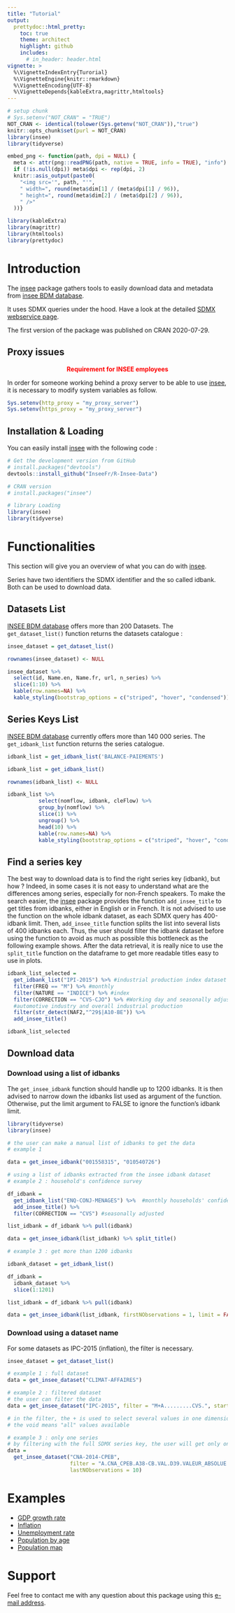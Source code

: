 ---
title: "Tutorial"
output:
  prettydoc::html_pretty:
    toc: true
    theme: architect
    highlight: github
    includes:
      # in_header: header.html
vignette: >
  %\VignetteIndexEntry{Turorial} 
  %\VignetteEngine{knitr::rmarkdown} 
  %\VignetteEncoding{UTF-8}
  %\VignetteDepends{kableExtra,magrittr,htmltools}
---

```{r setup,echo=FALSE, include=FALSE}
# setup chunk
# Sys.setenv("NOT_CRAN" = "TRUE")
NOT_CRAN <- identical(tolower(Sys.getenv("NOT_CRAN")),"true")
knitr::opts_chunk$set(purl = NOT_CRAN)
library(insee)
library(tidyverse)

embed_png <- function(path, dpi = NULL) {
  meta <- attr(png::readPNG(path, native = TRUE, info = TRUE), "info")
  if (!is.null(dpi)) meta$dpi <- rep(dpi, 2)
  knitr::asis_output(paste0(
    "<img src='", path, "'",
    " width=", round(meta$dim[1] / (meta$dpi[1] / 96)),
    " height=", round(meta$dim[2] / (meta$dpi[2] / 96)),
    " />"
  ))}
```

```{r message=FALSE, warning=FALSE, include=FALSE}
library(kableExtra)
library(magrittr)
library(htmltools)
library(prettydoc)
```

# Introduction

The [insee](https://CRAN.R-project.org/package=insee) package gathers tools to easily download data and metadata from [insee BDM database](https://www.insee.fr/en/information/2512785). 

It uses SDMX queries under the hood. Have a look at the detailed [SDMX webservice page](https://www.insee.fr/en/information/2868055).

The first version of the package was published on CRAN 2020-07-29.

## Proxy issues

<center><font color="red"> **Requirement for INSEE employees**</font></center>

In order for someone working behind a proxy server to be able to use [insee](https://CRAN.R-project.org/package=insee), it is necessary to modify system variables as follow.

```{r, message = FALSE, warning = FALSE, eval = FALSE}
Sys.setenv(http_proxy = "my_proxy_server")
Sys.setenv(https_proxy = "my_proxy_server")
```

## Installation & Loading

You can easily install [insee](https://CRAN.R-project.org/package=insee) with the following code :

```{r, message = FALSE, warning = FALSE, eval = FALSE}
# Get the development version from GitHub 
# install.packages("devtools")
devtools::install_github("InseeFr/R-Insee-Data")

# CRAN version
# install.packages("insee")

# library Loading
library(insee)
library(tidyverse)
```

# Functionalities

This section will give you an overview of what you can do with [insee](https://CRAN.R-project.org/package=insee).

Series have two identifiers the SDMX identifier and the so called idbank. Both can be used to download data.

## Datasets List

[INSEE BDM database](https://www.insee.fr/en/information/2512785) offers more than 200 Datasets. The <code>get_dataset_list()</code> function returns the datasets catalogue :

```{r, message = FALSE, warning = FALSE, eval = NOT_CRAN}
insee_dataset = get_dataset_list() 
```

```{r echo = FALSE, message = FALSE, warning = FALSE, eval = NOT_CRAN}
rownames(insee_dataset) <- NULL

insee_dataset %>% 
  select(id, Name.en, Name.fr, url, n_series) %>% 
  slice(1:10) %>% 
  kable(row.names=NA) %>% 
  kable_styling(bootstrap_options = c("striped", "hover", "condensed"))
```

## Series Keys List

[INSEE BDM database](https://www.insee.fr/en/information/2512785) currently offers more than 140 000 series. The <code>get_idbank_list</code> function returns the series catalogue.

```{r, message=FALSE,warning=FALSE,eval=NOT_CRAN}
idbank_list = get_idbank_list('BALANCE-PAIEMENTS')
```

```{r echo=FALSE, message=FALSE, warning=FALSE,eval=NOT_CRAN}
idbank_list = get_idbank_list()

rownames(idbank_list) <- NULL

idbank_list %>% 
          select(nomflow, idbank, cleFlow) %>%   
          group_by(nomflow) %>% 
          slice(1) %>% 
          ungroup() %>% 
          head(10) %>%
          kable(row.names=NA) %>% 
          kable_styling(bootstrap_options = c("striped", "hover", "condensed"))


```

## Find a series key

The best way to download data is to find the right series key (idbank), but how ? Indeed, in some cases it is not easy to understand what are the differences among series, especially for non-French speakers.
To make the search easier, the [insee](https://CRAN.R-project.org/package=insee) package provides the function <code>add_insee_title</code> to get titles from idbanks, either in English or in French. It is not advised to use the function on the whole idbank dataset, as each SDMX query has 400-idbank limit. Then, <code>add_insee_title</code> function splits the list into several lists of 400 idbanks each. Thus, the user should filter the idbank dataset before using the function to avoid as much as possible this bottleneck as the following example shows. After the data retrieval, it is really nice to use the <code>split_title</code> function on the dataframe to get more readable titles easy to use in plots.

```{r message=FALSE, warning=FALSE,eval=FALSE}

idbank_list_selected =
  get_idbank_list("IPI-2015") %>% #industrial production index dataset
  filter(FREQ == "M") %>% #monthly
  filter(NATURE == "INDICE") %>% #index
  filter(CORRECTION == "CVS-CJO") %>% #Working day and seasonally adjusted SA-WDA
  #automotive industry and overall industrial production
  filter(str_detect(NAF2,"^29$|A10-BE")) %>% 
  add_insee_title()

idbank_list_selected

```

## Download data

### Download using a list of idbanks

The <code>get_insee_idbank</code> function should handle up to 1200 idbanks.
It is then advised to narrow down the idbanks list used as argument of the function.
Otherwise, put the limit argument to FALSE to ignore the function's idbank limit.

```{r message=FALSE, warning=FALSE,eval=FALSE}
library(tidyverse)
library(insee)

# the user can make a manual list of idbanks to get the data 
# example 1

data = get_insee_idbank("001558315", "010540726")

# using a list of idbanks extracted from the insee idbank dataset
# example 2 : household's confidence survey

df_idbank = 
  get_idbank_list("ENQ-CONJ-MENAGES") %>%  #monthly households' confidence survey
  add_insee_title() %>% 
  filter(CORRECTION == "CVS") #seasonally adjusted

list_idbank = df_idbank %>% pull(idbank)

data = get_insee_idbank(list_idbank) %>% split_title()

# example 3 : get more than 1200 idbanks

idbank_dataset = get_idbank_list()

df_idbank = 
  idbank_dataset %>%
  slice(1:1201)

list_idbank = df_idbank %>% pull(idbank)

data = get_insee_idbank(list_idbank, firstNObservations = 1, limit = FALSE)

```

### Download using a dataset name

For some datasets as IPC-2015 (inflation), the filter is necessary.

```{r message=FALSE, warning=FALSE,eval=FALSE}

insee_dataset = get_dataset_list() 

# example 1 : full dataset
data = get_insee_dataset("CLIMAT-AFFAIRES")

# example 2 : filtered dataset 
# the user can filter the data
data = get_insee_dataset("IPC-2015", filter = "M+A.........CVS.", startPeriod = "2015-03")

# in the filter, the + is used to select several values in one dimension, like an "and" statement
# the void means "all" values available

# example 3 : only one series
# by filtering with the full SDMX series key, the user will get only one series
data = 
  get_insee_dataset("CNA-2014-CPEB",
                    filter = "A.CNA_CPEB.A38-CB.VAL.D39.VALEUR_ABSOLUE.FE.EUROS_COURANTS.BRUT",
                    lastNObservations = 10)

```

# Examples 

* [GDP growth rate](https://hadrilec.github.io/insee/articles/v2_gdp-vignettes.html)
* [Inflation](https://hadrilec.github.io/insee/articles/v3_inflation-vignettes.html)
* [Unemployment rate](https://hadrilec.github.io/insee/articles/v4_unem-vignettes.html)
* [Population by age](https://hadrilec.github.io/insee/articles/v5_pop-vignettes.html)
* [Population map](https://hadrilec.github.io/insee/articles/v6_pop_map-vignettes.html)


# Support
Feel free to contact me with any question about this package using this [e-mail address](mailto:leclerc.hadrien@gmail.com?subject=[r-package][insee]).

